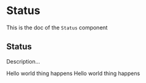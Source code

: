 <!--- Status.stories.mdx --->


<Meta title="Design System/Atoms/Status" component={Status} />

# Status

This is the doc of the `Status` component

## Status

Description...

<Canvas>
  <Story name="base">
    <Stack size={3}>
      <Status variant="success">
        <Text>
          Hello world <Text highlighted>thing happens</Text>
        </Text>
      </Status>
      <Status variant="secondary">
        <Text>
          Hello world <Text highlighted>thing happens</Text>
        </Text>
      </Status>
    </Stack>
  </Story>
</Canvas>
